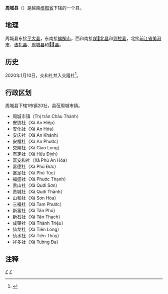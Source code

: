 {{Infobox Settlement
|name                   = 周城县
|settlement_type        = 县
|official_name          = 
|other_name             = 
|native_name            = {{lang|vi|Huyện Châu Thành}}
|nickname               = 
|motto                  = 
|image_skyline          = Rạch miễu TG-BT.jpg
|imagesize              = 
|image_caption          = 
|image_flag             = 
|flag_size              = 
|image_seal             = 
|seal_size              = 
|image_shield           = 
|shield_size            = 
|image_blank_emblem     = 
|blank_emblem_size      = 
|image_map              = {{Infobox mapframe|frame-width=250|zoom=10}}
|mapsize                = 
|map_caption            = 
|image_map1             = MapVietnamBenTre.png
|mapsize1               = 
|map_caption1           = 周城县在槟椥省的位置
|pushpin_map            = Vietnam
|pushpin_label_position = bottom
|pushpin_map_caption    = 周城县在越南的位置
|pushpin_map1           = 
|pushpin_label_position1= 
|pushpin_map_caption1   = 
|subdivision_type       = 国家
|subdivision_name       = {{flag|Vietnam}}
|subdivision_type1      = [[越南行政区划|省]]
|subdivision_name1      = [[槟椥省|槟椥省]]
|subdivision_type2      = 行政区划
|subdivision_name2      = 1市镇20社
|subdivision_type3      = 
|subdivision_name3      = 
|seat_type              = 县莅
|seat                   = {{link-vi|周城市镇|Châu Thành (thị trấn thuộc Bến Tre)}}
|government_type        = 
|leader_title           = 
|leader_name            = 
|leader_title1          = 
|leader_name1           = 
|established_title      = 
|established_date       = 
|area_magnitude         = 
|unit_pref              = 
|area_footnotes         = 
|area_total_km2         = 224.82
|area_land_km2          = 
|area_water_km2         = 
|area_water_percent     = 
|area_urban_km2         = 
|area_metro_km2         = 
|population_as_of       = 2018年
|population_footnotes   = 
|population_note        = 
|population_total       = 157138
|population_density_km2 = auto
|population_metro             = 
|population_density_metro_km2 = 
|population_urban             = 
|population_density_urban_km2 = 
|timezone               = [[越南标准时间|越南标准时间]]
|utc_offset             = +7
|elevation_footnotes    = 
|elevation_m            = 
|coor_type              = 
|coordinates            = 
|postal_code_type       = 
|postal_code            = 
|area_code              = 
|website                = [https://chauthanh.bentre.gov.vn 周城县电子信息门户网站]
|footnotes              = 
}}
'''周城县'''（{{vie|v='''Huyện Châu Thành'''|hn=縣周城}}）是越南[[槟椥省|槟椥省]]下辖的一个县。

==地理==
周城县东接[[平大县|平大县]]，东南接[[槟椥市|槟椥市]]，西和南接[[㖼𦓿北县|㖼𦓿北县]]和[[则拉县|则拉县]]，北接[[前江省|前江省]][[美湫市|美湫市]]、[[该礼县|该礼县]]、[[周城县_(前江省)|周城县]]和[[𢄂𥺊县|𢄂𥺊县]]。

==历史==
2020年1月10日，交和社并入交隆社<ref>{{Cite web |url=http://vanban.chinhphu.vn/portal/page/portal/chinhphu/hethongvanban?mode=detail&document_id=199007 |title=Nghị quyết số 856/NQ-UBTVQH14 của ỦY BAN THƯỜNG VỤ QUỐC HỘI : Về việc sắp xếp các đơn vị hành chính cấp xã thuộc tỉnh Bến Tre |accessdate=2020-02-05 |archive-date=2020-04-01 |archive-url=https://web.archive.org/web/20200401164703/http://vanban.chinhphu.vn/portal/page/portal/chinhphu/hethongvanban?mode=detail&document_id=199007 |dead-url=no }}</ref>。

==行政区划==
周城县下辖1市镇20社，县莅周城市镇。
*周城市镇（Thị trấn Châu Thành）
*安协社（Xã An Hiệp）
*安化社（Xã An Hóa）
*安庆社（Xã An Khánh）
*安福社（Xã An Phước）
*交隆社（Xã Giao Long）
*有定社（Xã Hữu Định）
*富安和社（Xã Phú An Hòa）
*富德社（Xã Phú Đức）
*富足社（Xã Phú Túc）
*福盛社（Xã Phước Thạnh）
*贵山社（Xã Quới Sơn）
*贵城社（Xã Quới Thành）
*山和社（Xã Sơn Hòa）
*三福社（Xã Tam Phước）
*新富社（Xã Tân Phú）
*新石社（Xã Tân Thạch）
*成肇社（Xã Thành Triệu）
*仙龙社（Xã Tiên Long）
*仙水社（Xã Tiên Thủy）
*祥多社（Xã Tường Đa）

==注释==
{{reflist}}

{{槟椥省行政区划}}
{{越南九龙江三角洲之县市镇区域划分}}

[[Category:越南县份|Z]]
[[Category:槟椥省|Z]]